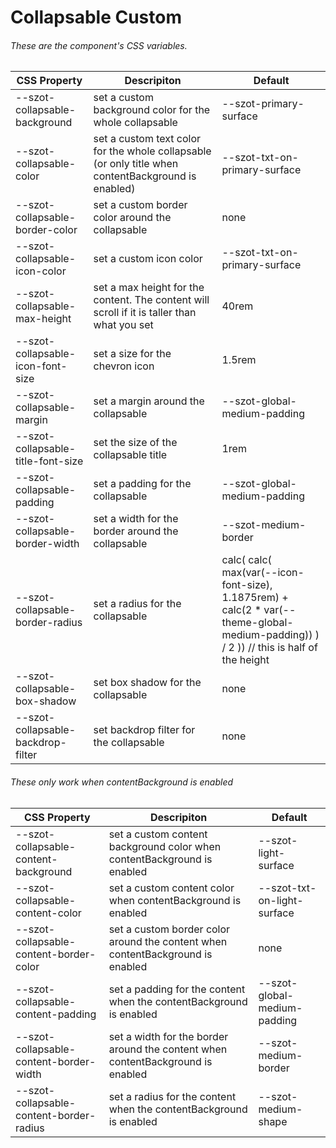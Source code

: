 

<Meta title="Components/Collapsable/Custom" />

# Collapsable Custom

###### These are the component's CSS variables.

| CSS Property                             | Descripiton                                                                                         | Default                                                                                                                                 |
| ---------------------------------------- | --------------------------------------------------------------------------------------------------- | --------------------------------------------------------------------------------------------------------------------------------------- |
| --szot-collapsable-background            | set a custom background color for the whole collapsable                                             | --szot-primary-surface                                                                                                                  |
| --szot-collapsable-color                 | set a custom text color for the whole collapsable (or only title when contentBackground is enabled) | --szot-txt-on-primary-surface                                                                                                           |
| --szot-collapsable-border-color          | set a custom border color around the collapsable                                                    | none                                                                                                                                    |
| --szot-collapsable-icon-color            | set a custom icon color                                                                             | --szot-txt-on-primary-surface                                                                                                           |
| --szot-collapsable-max-height            | set a max height for the content. The content will scroll if it is taller than what you set         | 40rem                                                                                                                                   |
| --szot-collapsable-icon-font-size        | set a size for the chevron icon                                                                     | 1.5rem                                                                                                                                  |
| --szot-collapsable-margin                | set a margin around the collapsable                                                                 | --szot-global-medium-padding                                                                                                            |
| --szot-collapsable-title-font-size       | set the size of the collapsable title                                                               | 1rem                                                                                                                                    |
| --szot-collapsable-padding               | set a padding for the collapsable                                                                   | --szot-global-medium-padding                                                                                                            |
| --szot-collapsable-border-width          | set a width for the border around the collapsable                                                   | --szot-medium-border                                                                                                                    |
| --szot-collapsable-border-radius         | set a radius for the collapsable                                                                    | calc( calc( max(var(--icon-font-size), 1.1875rem) + calc(2 * var(--theme-global-medium-padding)) ) / 2 )) // this is half of the height |
| --szot-collapsable-box-shadow            | set box shadow for the collapsable                                                                  | none                                                                                                                                    |
| --szot-collapsable-backdrop-filter       | set backdrop filter for the collapsable                                                             | none                                                                                                                                    |

###### These only work when contentBackground is enabled

| CSS Property                             | Descripiton                                                            | Default                       |
| ---------------------------------------- | ---------------------------------------------------------------------- | ----------------------------- |
| --szot-collapsable-content-background    | set a custom content background color when contentBackground is enabled| --szot-light-surface          |
| --szot-collapsable-content-color         | set a custom content color when contentBackground is enabled           | --szot-txt-on-light-surface   |
| --szot-collapsable-content-border-color  | set a custom border color around the content when contentBackground is enabled | none                  |
| --szot-collapsable-content-padding       | set a padding for the content when the contentBackground is enabled    | --szot-global-medium-padding  |
| --szot-collapsable-content-border-width  | set a width for the border around the content when contentBackground is enabled | --szot-medium-border |
| --szot-collapsable-content-border-radius | set a radius for the content when the contentBackground is enabled     | --szot-medium-shape           |
